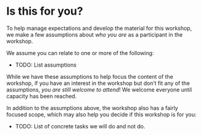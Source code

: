 # Is this for you? {#sec-is-this-for-you}

To help manage expectations and develop the material for this workshop,
we make a few assumptions about *who you are* as a participant in the
workshop.

We assume you can relate to one or more of the following:

-   TODO: List assumptions

While we have these assumptions to help focus the content of the
workshop, if you have an interest in the workshop but don't fit any of
the assumptions, *you are still welcome to attend*! We welcome everyone
until capacity has been reached.

In addition to the assumptions above, the workshop also has a fairly
focused scope, which may also help you decide if this workshop is for
you:

-   TODO: List of concrete tasks we will do and not do.
